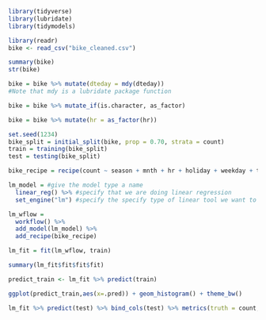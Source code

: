 ```r
library(tidyverse)
library(lubridate)
library(tidymodels)
```

```r
library(readr)
bike <- read_csv("bike_cleaned.csv")
```
```r
summary(bike)
str(bike)
```
```r
bike = bike %>% mutate(dteday = mdy(dteday))
#Note that mdy is a lubridate package function
```

```r
bike = bike %>% mutate_if(is.character, as_factor)
```
```r
bike = bike %>% mutate(hr = as_factor(hr))
```

```r
set.seed(1234)
bike_split = initial_split(bike, prop = 0.70, strata = count)
train = training(bike_split)
test = testing(bike_split)
```

```r
bike_recipe = recipe(count ~ season + mnth + hr + holiday + weekday + temp + weathersit, train)

lm_model = #give the model type a name 
  linear_reg() %>% #specify that we are doing linear regression
  set_engine("lm") #specify the specify type of linear tool we want to use 

lm_wflow = 
  workflow() %>% 
  add_model(lm_model) %>% 
  add_recipe(bike_recipe)

lm_fit = fit(lm_wflow, train)
```

```r
summary(lm_fit$fit$fit$fit)
```
```r
predict_train <- lm_fit %>% predict(train) 
```

```r
ggplot(predict_train,aes(x=.pred)) + geom_histogram() + theme_bw()
```


```r
lm_fit %>% predict(test) %>% bind_cols(test) %>% metrics(truth = count, estimate = .pred)
```